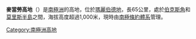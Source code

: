 {{unreferenced|time=2013-10-27T08:50:42+00:00}}
{{coord|74|55|S|136|0|W|source:GNIS|display=title}}

'''麥當勞高地'''（{{lang-en|McDonald Heights}}）是[[南極洲|南極洲]]的高地，位於[[瑪麗伯德地|瑪麗伯德地]]，長65公里，處於[[伯克斯角|伯克斯角]]和[[莫里斯半島|莫里斯半島]]之間，海拔高度超過1,000米，現時由[[南極條約體系|南極條約體系]]管理。

{{DEFAULTSORT:McDonald Heights}}
[[Category:南極洲高地|Category:南極洲高地]]


{{MarieByrdLand-geo-stub}}